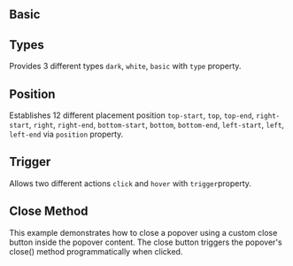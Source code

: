 
## Basic

<Basic />

## Types

Provides 3 different types `dark`, `white`, `basic` with `type` property.

<Types />

## Position

Establishes 12 different placement position `top-start`, `top`, `top-end`, `right-start`, `right`, `right-end`, `bottom-start`, `bottom`, `bottom-end`, `left-start`, `left`, `left-end` via `position` property.

<Position />

## Trigger

Allows two different actions `click` and `hover` with `trigger`property.

<Trigger />

## Close Method

This example demonstrates how to close a popover using a custom close button inside the popover content. The close button triggers the popover's close() method programmatically when clicked.

<CloseMethod />
